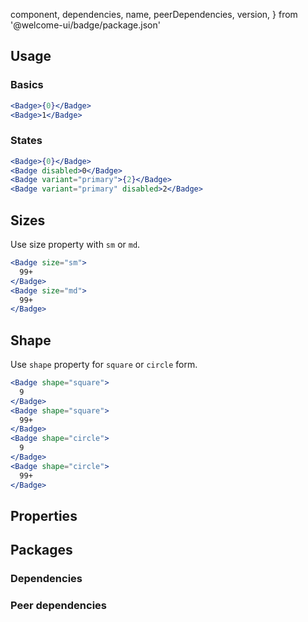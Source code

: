 
  component,
  dependencies,
  name,
  peerDependencies,
  version,
} from '@welcome-ui/badge/package.json'

<showcase
  version={version}
  name={name}
  component={component}
  description="Badges are used to inform about the status of an object or an action that’s been taken."
/>

## Usage

### Basics

```jsx row
<Badge>{0}</Badge>
<Badge>1</Badge>
```

### States

```jsx row
<Badge>{0}</Badge>
<Badge disabled>0</Badge>
<Badge variant="primary">{2}</Badge>
<Badge variant="primary" disabled>2</Badge>
```

## Sizes

Use size property with `sm` or `md`.

```jsx row
<Badge size="sm">
  99+
</Badge>
<Badge size="md">
  99+
</Badge>
```

## Shape

Use `shape` property for `square` or `circle` form.

```jsx row
<Badge shape="square">
  9
</Badge>
<Badge shape="square">
  99+
</Badge>
<Badge shape="circle">
  9
</Badge>
<Badge shape="circle">
  99+
</Badge>
```

## Properties

<props propTypes={props.propTypes.Badge} />

## Packages

### Dependencies

<dependencies dependencies={dependencies} />

### Peer dependencies

<dependencies dependencies={peerDependencies} />

<pagination />
